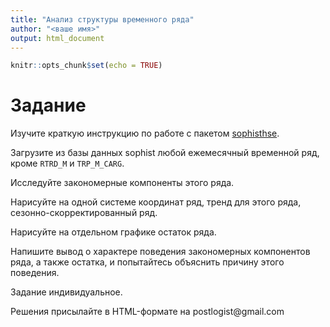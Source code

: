 ```yaml
---
title: "Анализ структуры временного ряда"
author: "<ваше имя>"
output: html_document
---
```


```r
knitr::opts_chunk$set(echo = TRUE)
```

# Задание

Изучите краткую инструкцию по работе с пакетом [sophisthse](https://cran.r-project.org/web/packages/sophisthse/vignettes/sophisthse_intro.html).

Загрузите из базы данных sophist любой ежемесячный временной ряд, кроме `RTRD_M` и `TRP_M_CARG`.

Исследуйте закономерные компоненты этого ряда.

Нарисуйте на одной системе координат ряд, тренд для этого ряда, сезонно-скорректированный ряд.

Нарисуйте на отдельном графике остаток ряда.

Напишите вывод о характере поведения закономерных компонентов ряда, а также остатка, и попытайтесь объяснить причину этого поведения.

Задание индивидуальное.

Решения присылайте в HTML-формате на postlogist@gmail.com
